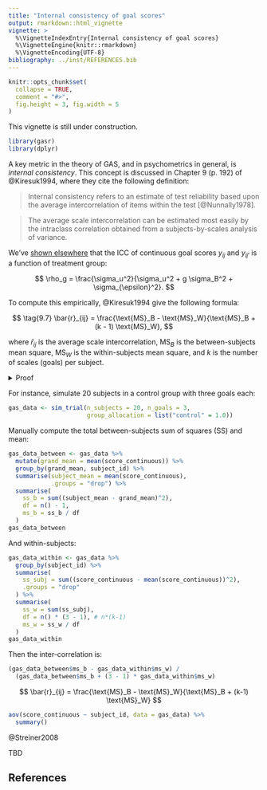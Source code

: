 ```yaml
---
title: "Internal consistency of goal scores"
output: rmarkdown::html_vignette
vignette: >
  %\VignetteIndexEntry{Internal consistency of goal scores}
  %\VignetteEngine{knitr::rmarkdown}
  %\VignetteEncoding{UTF-8}
bibliography: ../inst/REFERENCES.bib
---
```


```r
knitr::opts_chunk$set(
  collapse = TRUE,
  comment = "#>",
  fig.height = 3, fig.width = 5
)
```

This vignette is still under construction.

```r
library(gasr)
library(dplyr)
```

A key metric in the theory of GAS, and in psychometrics in general, is *internal consistency*.
This concept is discussed in Chapter 9 (p. 192) of @Kiresuk1994, where they cite the following definition:

>Internal consistency refers to an estimate of test reliability based upon the average intercorrelation of items within the test [@Nunnally1978].

>The average scale intercorrelation can be estimated most easily by the intraclass correlation obtained from a subjects-by-scales analysis of variance.

We've [shown elsewhere](data-generating-model.html) that the ICC of continuous goal scores $y_{ij}$ and $y_{ij'}$ is a function of treatment group:

$$
\rho_g = \frac{\sigma_u^2}{\sigma_u^2 + g \sigma_B^2 + \sigma_{\epsilon}^2}.
$$

To compute this empirically, @Kiresuk1994 give the following formula:

$$
\tag{9.7}
\bar{r}_{ij} = \frac{\text{MS}_B - \text{MS}_W}{\text{MS}_B + (k - 1) \text{MS}_W},
$$

where $\bar{r}_{ij}$ is the average scale intercorrelation, $\text{MS}_B$ is the between-subjects mean square, $\text{MS}_W$ is the within-subjects mean square, and $k$ is the number of scales (goals) per subject.

<details><summary>Proof</summary>

For $n$ subjects with $k$ goals each and no treatment effect, the between-subjects mean square (on the latent score $y_{ij}$) is

$$
\text{MS}_B = k\sigma_u^2 + \sigma_e^2
$$

with degrees of freedom $df = n-1$, where $\sigma_u^2$ is the subject-level random effect variance, and $\sigma_{\epsilon}^2$ is the goal-level random effect variance.

The within-subjects mean square is

$$
\text{MS}_W = \sigma_{\epsilon}^2
$$

with degrees of freedom $df = n(k-1)$.

Rearranging $\text{MS}_B$ in terms of the subject-level variance:

$$
\sigma_u^2 = \frac{\text{MS}_B - \sigma_{\epsilon}^2}{k} = \frac{\text{MS}_B - \text{MS}_W}{k}
$$

Then Pearson's correlation is calculated as:

$$
\begin{align}
\bar{r}_{ij} &= \frac{\sigma_u^2}{\sigma_u^2 + \sigma_{\epsilon}^2} \\
&= \frac{\frac{\text{MS}_B - \text{MS}_W}{k}}{\frac{\text{MS}_B - \text{MS}_W}{k} + \text{MS}_W} \\
&= \frac{\text{MS}_B - \text{MS}_W}{\text{MS}_B + (k - 1) \text{MS}_W}
\end{align}
$$

</details>

For instance, simulate 20 subjects in a control group with three goals each:

```r
gas_data <- sim_trial(n_subjects = 20, n_goals = 3,
                      group_allocation = list("control" = 1.0))
```

Manually compute the total between-subjects sum of squares (SS) and mean:

```r
gas_data_between <- gas_data %>%
  mutate(grand_mean = mean(score_continuous)) %>%
  group_by(grand_mean, subject_id) %>%
  summarise(subject_mean = mean(score_continuous),
            .groups = "drop") %>%
  summarise(
    ss_b = sum((subject_mean - grand_mean)^2),
    df = n() - 1,
    ms_b = ss_b / df
  )
gas_data_between
```

And within-subjects:

```r
gas_data_within <- gas_data %>%
  group_by(subject_id) %>%
  summarise(
    ss_subj = sum((score_continuous - mean(score_continuous))^2),
    .groups = "drop"
  ) %>%
  summarise(
    ss_w = sum(ss_subj),
    df = n() * (3 - 1), # n*(k-1)
    ms_w = ss_w / df
  )
gas_data_within
```

Then the inter-correlation is:

```r
(gas_data_between$ms_b - gas_data_within$ms_w) /
  (gas_data_between$ms_b + (3 - 1) * gas_data_within$ms_w)
```



$$
\bar{r}_{ij} = \frac{\text{MS}_B - \text{MS}_W}{\text{MS}_B + (k-1) \text{MS}_W}
$$

```r
aov(score_continuous ~ subject_id, data = gas_data) %>%
  summary()
```

@Streiner2008

TBD

## References
